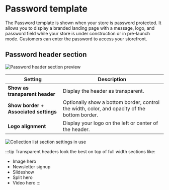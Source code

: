 # Password template

The Password template is shown when your store is password protected. It allows you to display a branded landing page with a message, logo, and password field while your store is under construction or in pre-launch mode. Customers can enter the password to access your storefront.

## Password header section

![Password header section preview](./img/password-preview.png)

| Setting               | Description                                                                 |
|------------------------|-----------------------------------------------------------------------------|
| **Show as transparent header**         | Display the header as transparent.  |
| **Show border** + **Associated settings**         | Optionally show a bottom border, control the width, color, and opacity of the bottom border.  |
| **Logo alignment**         | Display your logo on the left or center of the header. |

![Collection list section settings in use](./img/password-1-settings.gif)

:::tip
Transparent headers look the best on top of full width sections like:
* Image hero
* Newsletter signup
* Slideshow
* Split hero
* Video hero
:::